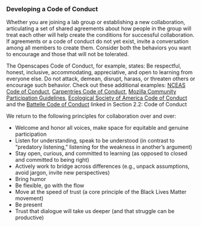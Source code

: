 ### Developing a Code of Conduct

Whether you are joining a lab group or establishing a new collaboration, articulating a set of shared agreements about how people in the group will treat each other will help create the conditions for successful collaboration. If agreements or a code of conduct do not yet exist, invite a conversation among all members to create them. Consider both the behaviors you want to encourage and those that will not be tolerated. 

The Openscapes Code of Conduct, for example, states: Be respectful, honest, inclusive, accommodating, appreciative, and open to learning from everyone else. Do not attack, demean, disrupt, harass, or threaten others or encourage such behavior. Check out these additional examples: [NCEAS Code of Conduct](https://live-ncea-ucsb-edu-v01.pantheonsite.io/sites/default/files/2020-02/NCEAS_Code-of-Conduct_2019.pdf), [Carpentries Code of Conduct](https://docs.carpentries.org/topic_folders/policies/code-of-conduct.html), [Mozilla Community Participation Guidelines](https://www.mozilla.org/en-US/about/governance/policies/participation/), [Ecological Society of America Code of Conduct](https://www.esa.org/esa/code-of-conduct-for-esa-events/) and the [Battelle Code of Conduct](sections/working-at-NEON.Rmd) linked in Section 2.2: Code of Conduct

We return to the following principles for collaboration over and over: 

- Welcome and honor all voices, make space for equitable and genuine participation
- Listen for understanding, speak to be understood (in contrast to “predatory listening,” listening for the weakness in another’s argument)
- Stay open, curious, and committed to learning (as opposed to closed and committed to being right)
- Actively work to bridge across differences (e.g., unpack assumptions, avoid jargon, invite new perspectives)
- Bring humor
- Be flexible, go with the flow
- Move at the speed of trust (a core principle of the Black Lives Matter movement)
- Be present
- Trust that dialogue will take us deeper (and that struggle can be productive)




